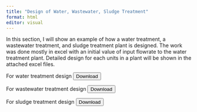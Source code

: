 ```yaml
---
title: "Design of Water, Wastewater, Sludge Treatment"
format: html
editor: visual
---
```


In this section, I will show an example of how a water treatment, a wastewater treatment, and sludge treatment plant is designed. The work was done mostly in excel with an initial value of input flowrate to the water treatment plant. Detailed design for each units in a plant will be shown in the attached excel files.

::: {html}

For water treatment design
<a href="excel/Project work 1_Water_Hieu Phung.xlsx" download> <button>Download</button> </a>

For wastewater treatment design
<a href="excel/Project work 2_Wastewater_Hieu Phung.xlsx" download> <button>Download</button> </a>

For sludge treatment design
<a href="excel/Project work 3_Sludge_Hieu Phung.xlsx" download> <button>Download</button> </a>
:::
